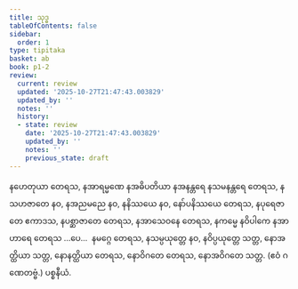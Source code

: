 ```yaml
---
title: သုဒ္ဓ
tableOfContents: false
sidebar:
  order: 1
type: tipitaka
basket: ab
book: p1-2
review:
  current: review
  updated: '2025-10-27T21:47:43.003829'
  updated_by: ''
  notes: ''
  history:
  - state: review
    date: '2025-10-27T21:47:43.003829'
    updated_by: ''
    notes: ''
    previous_state: draft
---
```



<ReviewStatus review={frontmatter.review} showDetails={true} />

<HypothesisAnnotation frontmatter={frontmatter} />

<DynamicBreadcrumb />

<Division number="61" book="p1-2" e="ch" v="37" p="383">

<Paragraph number="2423" book="p1-2">
နဟေတုယာ တေရသ, နအာရမ္မဏေ နအဓိပတိယာ နအနန္တရေ နသမနန္တရေ တေရသ, နသဟဇာတေ နဝ, နအညမညေ နဝ, နနိဿယေ နဝ, နော်ပနိဿယေ တေရသ, နပုရေဇာတေ ဧကာဒသ, နပစ္ဆာဇာတေ တေရသ, နအာသေဝနေ တေရသ, နကမ္မေ နဝိပါကေ နအာဟာရေ တေရသ …ပေ…  နမဂ္ဂေ တေရသ, နသမ္ပယုတ္တေ နဝ, နဝိပ္ပယုတ္တေ သတ္တ, နောအတ္ထိယာ သတ္တ, နောနတ္ထိယာ တေရသ, နောဝိဂတေ တေရသ, နောအဝိဂတေ သတ္တ. (ဧဝံ ဂဏေတဗ္ဗံ.)

</Paragraph>
</Division>

<Paragraph number="2424" type="center" book="p1-2">
ပစ္စနီယံ.
</Paragraph>